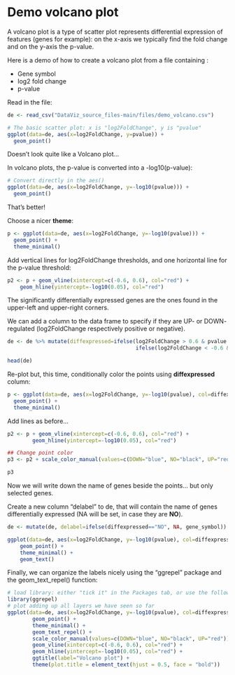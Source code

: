 # Demo volcano plot

A volcano plot is a type of scatter plot represents differential expression of features (genes for example): on the x-axis we typically find the fold change and on the y-axis the p-value.
<br>

Here is a demo of how to create a volcano plot from a file containing :

* Gene symbol
* log2 fold change
* p-value

Read in the file:

```r
de <- read_csv("DataViz_source_files-main/files/demo_volcano.csv")
``` 

```r
# The basic scatter plot: x is "log2FoldChange", y is "pvalue"
ggplot(data=de, aes(x=log2FoldChange, y=pvalue)) + 
  geom_point()
```

Doesn't look quite like a Volcano plot...<br>

In volcano plots, the p-value is converted into a -log10(p-value):

```r
# Convert directly in the aes()
ggplot(data=de, aes(x=log2FoldChange, y=-log10(pvalue))) + 
  geom_point()
```

That's better!

Choose a nicer **theme**:

```r
p <- ggplot(data=de, aes(x=log2FoldChange, y=-log10(pvalue))) + 
  geom_point() + 
  theme_minimal()
```

Add vertical lines for log2FoldChange thresholds, and one horizontal line for the p-value threshold:

```r
p2 <- p + geom_vline(xintercept=c(-0.6, 0.6), col="red") +
	geom_hline(yintercept=-log10(0.05), col="red")
```

The significantly differentially expressed genes are the ones found in the upper-left and upper-right corners.

We can add a column to the data frame to specify if they are UP- or DOWN- regulated (log2FoldChange respectively positive or negative).

```r
de <- de %>% mutate(diffexpressed=ifelse(log2FoldChange > 0.6 & pvalue < 0.05, "UP",
                                         ifelse(log2FoldChange < -0.6 & pvalue < 0.05, "DOWN", "NO")))

head(de)
```

Re-plot but, this time, conditionally color the points using **diffexpressed** column:

```r
p <- ggplot(data=de, aes(x=log2FoldChange, y=-log10(pvalue), col=diffexpressed)) +
  geom_point() + 
  theme_minimal()
```

Add lines as before...

```r
p2 <- p + geom_vline(xintercept=c(-0.6, 0.6), col="red") +
        geom_hline(yintercept=-log10(0.05), col="red")
```

```r
## Change point color 
p3 <- p2 + scale_color_manual(values=c(DOWN="blue", NO="black", UP="red"))

p3
```

Now we will write down the name of genes beside the points... but only selected genes.

Create a new column "delabel" to de, that will contain the name of genes differentially expressed (NA will be set, in case they are **NO**).


```r
de <- mutate(de, delabel=ifelse(diffexpressed=="NO", NA, gene_symbol))
```

```r
ggplot(data=de, aes(x=log2FoldChange, y=-log10(pvalue), col=diffexpressed, label=delabel)) + 
	geom_point() + 
	theme_minimal() +
	geom_text()
```

Finally, we can organize the labels nicely using the "ggrepel" package and the geom_text_repel() function:

```r
# load library: either "tick it" in the Packages tab, or use the following:
library(ggrepel)
# plot adding up all layers we have seen so far
ggplot(data=de, aes(x=log2FoldChange, y=-log10(pvalue), col=diffexpressed, label=delabel)) +
        geom_point() + 
        theme_minimal() +
        geom_text_repel() +
        scale_color_manual(values=c(DOWN="blue", NO="black", UP="red")) +
        geom_vline(xintercept=c(-0.6, 0.6), col="red") +
        geom_hline(yintercept=-log10(0.05), col="red") +
        ggtitle(label="Volcano plot") +
        theme(plot.title = element_text(hjust = 0.5, face = "bold"))
```
